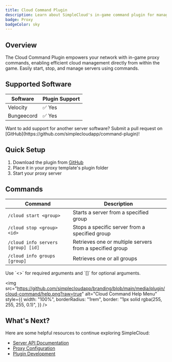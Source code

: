 ```yaml
---
title: Cloud Command Plugin
description: Learn about SimpleCloud's in-game command plugin for managing your server network
badge: Proxy
badgeColor: sky
---
```


## Overview

The Cloud Command Plugin empowers your network with in-game proxy commands, enabling efficient cloud management directly from within the game. Easily start, stop, and manage servers using commands.

## Supported Software

| Software   | Plugin Support |
| ---------- | -------------- |
| Velocity   | ✅ Yes         |
| Bungeecord | ✅ Yes         |

<Callout>
  Want to add support for another server software? Submit a pull request on
  [GitHub](https://github.com/simplecloudapp/command-plugin)!
</Callout>

## Quick Setup

1. Download the plugin from [GitHub](https://github.com/simplecloudapp/command-plugin/releases)
2. Place it in your proxy template's plugin folder
3. Start your proxy server

## Commands

| Command                            | Description                                              |
| ---------------------------------- | -------------------------------------------------------- |
| `/cloud start <group>`             | Starts a server from a specified group                   |
| `/cloud stop <group> <id>`         | Stops a specific server from a specified group           |
| `/cloud info servers [group] [id]` | Retrieves one or multiple servers from a specified group |
| `/cloud info groups [group]`       | Retrieves one or all groups                              |

<Callout>
  Use `<>` for required arguments and `[]` for optional arguments.
</Callout>

<img
  src="https://github.com/simplecloudapp/branding/blob/main/media/plugin/cloud-command/help.png?raw=true"
  alt="Cloud Command Help Menu"
  style={{
    width: "100%",
    borderRadius: "1rem",
    border: "1px solid rgba(255, 255, 255, 0.1)",
  }}
/>

## What's Next?

Here are some helpful resources to continue exploring SimpleCloud:

- [Server API Documentation](/docs/manual/api#server)
- [Proxy Configuration](/docs/manual/plugin/proxy-essentials)
- [Plugin Development](/docs/manual/plugin/overview)

